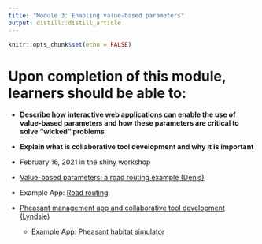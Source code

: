 ```yaml
---
title: "Module 3: Enabling value-based parameters"
output: distill::distill_article
---
```


```r
knitr::opts_chunk$set(echo = FALSE)
```

# Upon completion of this module, learners should be able to:

-	**Describe how interactive web applications can enable the use of value-based parameters and how these parameters are critical to solve “wicked” problems**

-	**Explain what is collaborative tool development and why it is important**


- February 16, 2021 in the shiny workshop
-  [Value-based parameters: a road routing example (Denis)](https://ufl.zoom.us/rec/share/dMR7RaNlRbHC1Z-VF-T2IZCnSYhRfDKcAEtLlaShX2Xc_2KKs2x_zUoOboKTQS93.AzigM0mReKuCjljt)
  - Example App: [Road routing](https://kokbent.shinyapps.io/hf-update/)
- [Pheasant management app and collaborative tool development (Lyndsie)](https://youtu.be/SPVE2XwU9Vg)
  - Example App: [Pheasant habitat simulator](https://pheasant.shinyapps.io/pheasanthabitatsimulator/)
